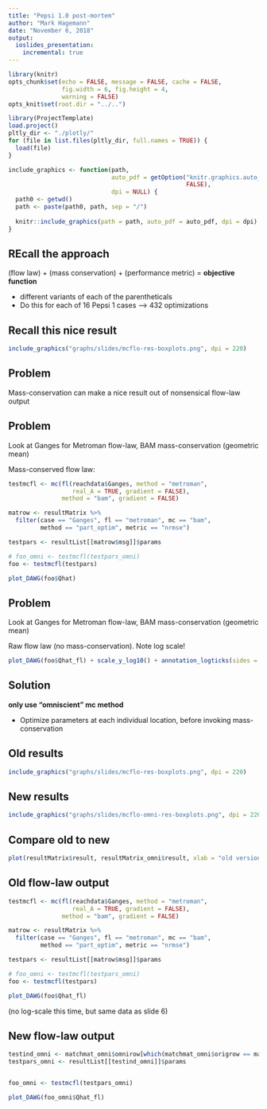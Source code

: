 ```yaml
---
title: "Pepsi 1.0 post-mortem"
author: "Mark Hagemann"
date: "November 6, 2018"
output: 
  ioslides_presentation:
    incremental: true
---
```


```r
library(knitr)
opts_chunk$set(echo = FALSE, message = FALSE, cache = FALSE, 
               fig.width = 6, fig.height = 4,
               warning = FALSE)
opts_knit$set(root.dir = "../..")
```

```r
library(ProjectTemplate)
load.project()
pltly_dir <- "./plotly/"
for (file in list.files(pltly_dir, full.names = TRUE)) {
  load(file)
}

include_graphics <- function(path, 
                             auto_pdf = getOption("knitr.graphics.auto_pdf", 
                                                  FALSE), 
                             dpi = NULL) {
  path0 <- getwd()
  path <- paste(path0, path, sep = "/")
  
  knitr::include_graphics(path = path, auto_pdf = auto_pdf, dpi = dpi)
}

```

## REcall the approach

(flow law) + (mass conservation) + (performance metric) = **objective function**

- different variants of each of the parentheticals
- Do this for each of 16 Pepsi 1 cases --> 432 optimizations


## Recall this nice result

```r
include_graphics("graphs/slides/mcflo-res-boxplots.png", dpi = 220)
```

## Problem

Mass-conservation can make a nice result out of nonsensical flow-law output

## Problem

Look at Ganges for Metroman flow-law, BAM mass-conservation (geometric mean)

Mass-conserved flow law:


```r
testmcfl <- mc(fl(reachdata$Ganges, method = "metroman", 
                  real_A = TRUE, gradient = FALSE), 
               method = "bam", gradient = FALSE)

matrow <- resultMatrix %>% 
  filter(case == "Ganges", fl == "metroman", mc == "bam", 
         method == "part_optim", metric == "nrmse")

testpars <- resultList[[matrow$msg]]$params

# foo_omni <- testmcfl(testpars_omni)
foo <- testmcfl(testpars)

plot_DAWG(foo$Qhat)
```

## Problem

Look at Ganges for Metroman flow-law, BAM mass-conservation (geometric mean)

Raw flow law (no mass-conservation). Note log scale!


```r
plot_DAWG(foo$Qhat_fl) + scale_y_log10() + annotation_logticks(sides = "l")
```

## Solution

**only use "omniscient" mc method**

- Optimize parameters at each individual location, before invoking mass-conservation

## Old results

```r
include_graphics("graphs/slides/mcflo-res-boxplots.png", dpi = 220)
```


## New results

```r
include_graphics("graphs/slides/mcflo-omni-res-boxplots.png", dpi = 220)
```


## Compare old to new

```r
plot(resultMatrix$result, resultMatrix_omni$result, xlab = "old version metric", ylab = "new version metric")
```


## Old flow-law output


```r
testmcfl <- mc(fl(reachdata$Ganges, method = "metroman", 
                  real_A = TRUE, gradient = FALSE), 
               method = "bam", gradient = FALSE)

matrow <- resultMatrix %>% 
  filter(case == "Ganges", fl == "metroman", mc == "bam", 
         method == "part_optim", metric == "nrmse")

testpars <- resultList[[matrow$msg]]$params

# foo_omni <- testmcfl(testpars_omni)
foo <- testmcfl(testpars)

plot_DAWG(foo$Qhat_fl) 
```

(no log-scale this time, but same data as slide 6)

## New flow-law output

```r
testind_omni <- matchmat_omni$omnirow[which(matchmat_omni$origrow == matrow$msg)]
testpars_omni <- resultList[[testind_omni]]$params


foo_omni <- testmcfl(testpars_omni)

plot_DAWG(foo_omni$Qhat_fl)
```

